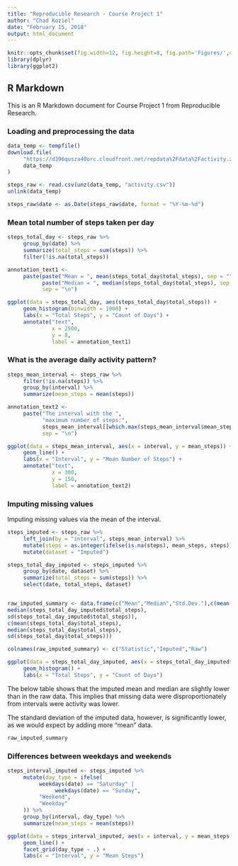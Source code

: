 ---
title: "Reproducible Research - Course Project 1"
author: "Chad Koziel"
date: "February 15, 2018"
output: html_document
---

```{r setup, include=FALSE}
knitr::opts_chunk$set(fig.width=12, fig.height=8, fig.path='Figures/',echo = TRUE)
library(dplyr)
library(ggplot2)
```

## R Markdown

This is an R Markdown document for Course Project 1 from Reproducible Research.  

### Loading and preprocessing the data
```{r Loading_and_preprocessing_data}
data_temp <- tempfile()
download.file(
     "https://d396qusza40orc.cloudfront.net/repdata%2Fdata%2Factivity.zip",
     data_temp
)

steps_raw <- read.csv(unz(data_temp, "activity.csv"))
unlink(data_temp)

steps_raw$date <- as.Date(steps_raw$date, format = "%Y-%m-%d")
```

### Mean total number of steps taken per day
```{r Mean_total_number_of_steps_taken_per_day}
steps_total_day <- steps_raw %>%
     group_by(date) %>%
     summarize(total_steps = sum(steps)) %>%
     filter(!is.na(total_steps))

annotation_text1 <-
     paste(paste("Mean = ", mean(steps_total_day$total_steps), sep = ""),
           paste("Median = ", median(steps_total_day$total_steps), sep = ""),
           sep = "\n")

ggplot(data = steps_total_day, aes(steps_total_day$total_steps)) +
     geom_histogram(binwidth = 1000) +
     labs(x = "Total Steps", y = "Count of Days") +
     annotate("text",
              x = 2500,
              y = 8,
              label = annotation_text1)
```

### What is the average daily activity pattern?
```{r What_is_the_average_daily_activity_pattern}
steps_mean_interval <- steps_raw %>%
     filter(!is.na(steps)) %>%
     group_by(interval) %>%
     summarize(mean_steps = mean(steps))

annotation_text2 <-
     paste("The interval with the ",
           "maximum number of steps:",
           steps_mean_interval[[which.max(steps_mean_interval$mean_steps), 1]],
           sep = "\n")

ggplot(data = steps_mean_interval, aes(x = interval, y = mean_steps)) +
     geom_line() +
     labs(x = "Interval", y = "Mean Number of Steps") +
     annotate("text",
              x = 300,
              y = 150,
              label = annotation_text2)
```

### Imputing missing values
Imputing missing values via the mean of the interval.
```{r Imputing_missing_values}
steps_imputed <- steps_raw %>%
     left_join(by = "interval", steps_mean_interval) %>%
     mutate(steps = as.integer(ifelse(is.na(steps), mean_steps, steps))) %>%
     mutate(dataset = "Imputed")

steps_total_day_imputed <- steps_imputed %>%
     group_by(date, dataset) %>%
     summarize(total_steps = sum(steps)) %>%
     select(date, total_steps, dataset)


raw_imputed_summary <- data.frame(c("Mean","Median","Std.Dev."),c(mean(steps_total_day_imputed$total_steps),
median(steps_total_day_imputed$total_steps),
sd(steps_total_day_imputed$total_steps)),
c(mean(steps_total_day$total_steps),
median(steps_total_day$total_steps),
sd(steps_total_day$total_steps)))

colnames(raw_imputed_summary) <- c("Statistic","Imputed","Raw")

ggplot(data = steps_total_day_imputed, aes(x = steps_total_day_imputed$total_steps)) +
     geom_histogram() +
     labs(x = "Total Steps", y = "Count of Days")
```
The below table shows that the imputed mean and median are slightly lower than in the raw data.  This implies that missing data were disproportionately from intervals were activity was lower.  

The standard deviation of the imputed data, however, is significantly lower, as we would expect by adding more "mean" data.
```{r Imputed_summary}
raw_imputed_summary
```

### Differences between weekdays and weekends
```{r Differences_between_weekdays_and_weekends}
steps_interval_imputed <- steps_imputed %>%
     mutate(day_type = ifelse(
          weekdays(date) == "Saturday" |
               weekdays(date) == "Sunday",
          "Weekend",
          "Weekday"
     )) %>%
     group_by(interval, day_type) %>%
     summarize(mean_steps = mean(steps))

ggplot(data = steps_interval_imputed, aes(x = interval, y = mean_steps)) +
     geom_line() +
     facet_grid(day_type ~ .) +
     labs(x = "Interval", y = "Mean Steps")
```